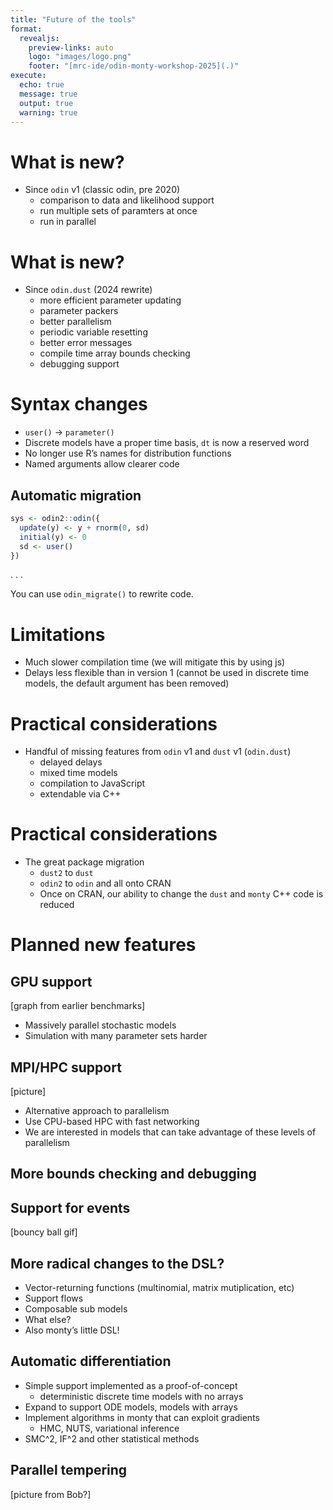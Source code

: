 ```yaml
---
title: "Future of the tools"
format:
  revealjs:
    preview-links: auto
    logo: "images/logo.png"
    footer: "[mrc-ide/odin-monty-workshop-2025](.)"
execute:
  echo: true
  message: true
  output: true
  warning: true
---
```


# What is new?

* Since `odin` v1 (classic odin, pre 2020)
  - comparison to data and likelihood support
  - run multiple sets of paramters at once
  - run in parallel

# What is new?

* Since `odin.dust` (2024 rewrite)
  - more efficient parameter updating
  - parameter packers
  - better parallelism
  - periodic variable resetting
  - better error messages
  - compile time array bounds checking
  - debugging support

# Syntax changes

* `user()` -> `parameter()`
* Discrete models have a proper time basis, `dt` is now a reserved word
* No longer use R's names for distribution functions
* Named arguments allow clearer code

## Automatic migration

```r
sys <- odin2::odin({
  update(y) <- y + rnorm(0, sd)
  initial(y) <- 0
  sd <- user()
})
```

. . .

You can use `odin_migrate()` to rewrite code.

# Limitations

* Much slower compilation time (we will mitigate this by using js)
* Delays less flexible than in version 1 (cannot be used in discrete time models, the default argument has been removed)

# Practical considerations

* Handful of missing features from `odin` v1 and `dust` v1 (`odin.dust`)
  - delayed delays
  - mixed time models
  - compilation to JavaScript
  - extendable via C++

# Practical considerations

* The great package migration
  - `dust2` to `dust`
  - `odin2` to `odin` and all onto CRAN
  - Once on CRAN, our ability to change the `dust` and `monty` C++ code is reduced

# Planned new features

## GPU support

[graph from earlier benchmarks]

* Massively parallel stochastic models
* Simulation with many parameter sets harder

## MPI/HPC support

[picture]

* Alternative approach to parallelism
* Use CPU-based HPC with fast networking
* We are interested in models that can take advantage of these levels of parallelism

## More bounds checking and debugging

## Support for events

[bouncy ball gif]

## More radical changes to the DSL?

* Vector-returning functions (multinomial, matrix mutiplication, etc)
* Support flows
* Composable sub models
* What else?
* Also monty's little DSL!

## Automatic differentiation

* Simple support implemented as a proof-of-concept
  - deterministic discrete time models with no arrays
* Expand to support ODE models, models with arrays
* Implement algorithms in monty that can exploit gradients
  - HMC, NUTS, variational inference

* SMC^2, IF^2 and other statistical methods

## Parallel tempering

[picture from Bob?]
